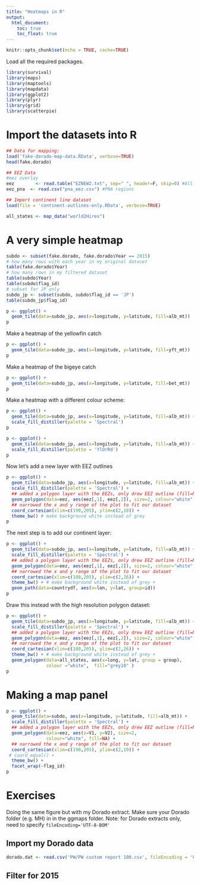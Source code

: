 ```yaml
---
title: "Heatmaps in R"
output: 
  html_document:
    toc: true
    toc_float: true
---
```


```r
knitr::opts_chunk$set(echo = TRUE, cache=TRUE)
```

Load all the required packages.

```r
library(survival)
library(maps)
library(maptools)
library(mapdata)
library(ggplot2)
library(plyr)
library(grid)
library(scatterpie)
```

# Import the datasets into R
```r
## Data for mapping:
load('fake-dorado-map-data.RData', verbose=TRUE)
head(fake.dorado)

## EEZ Data
#eez overlay
eez        <- read.table("EZNEW2.txt", sep=" ", header=F, skip=0) #All regions
eez_pna  <- read.csv("pna_eez.csv") #PNA regions

## Import continent line dataset
load(file = 'continent-outlines-only.RData', verbose=TRUE)

all_states <- map_data("world2Hires")
```

# A very simple heatmap
```r
subdo <- subset(fake.dorado, fake.dorado$Year == 2015)
# how many rows with each year in my original dataset
table(fake.dorado$Year) 
# how many rows in my filtered dataset
table(subdo$Year)
table(subdo$flag_id)
# subset for JP only
subdo_jp <- subset(subdo, subdo$flag_id == 'JP')
table(subdo_jp$flag_id) 
```
```r
p <- ggplot() +
  geom_tile(data=subdo_jp, aes(x=longitude, y=latitude, fill=alb_mt))
p
```

Make a heatmap of the yellowfin catch
```r
p <- ggplot() +
  geom_tile(data=subdo_jp, aes(x=longitude, y=latitude, fill=yft_mt))
p
```

Make a heatmap of the bigeye catch
```r
p <- ggplot() +
  geom_tile(data=subdo_jp, aes(x=longitude, y=latitude, fill=bet_mt))
p
```

Make a heatmap with a different colour scheme: 
```r
p <- ggplot() +
  geom_tile(data=subdo_jp, aes(x=longitude, y=latitude, fill=alb_mt)) +
  scale_fill_distiller(palette = 'Spectral')
p
```
```r
p <- ggplot() +
  geom_tile(data=subdo_jp, aes(x=longitude, y=latitude, fill=alb_mt)) +
  scale_fill_distiller(palette = 'YlOrRd')
p
```

Now let's add a new layer with EEZ outlines
```r
p <- ggplot() +
  geom_tile(data=subdo_jp, aes(x=longitude, y=latitude, fill=alb_mt)) +
  scale_fill_distiller(palette = 'Spectral') +
  ## added a polygon layer with the EEZs, only drew EEZ outline (fill=NA)
  geom_polygon(data=eez, aes(eez[,1], eez[,2]), size=2, colour="white", fill=NA) +
  ## narrowed the x and y range of the plot to fit our dataset
  coord_cartesian(xlim=c(190,205), ylim=c(2,18)) +
  theme_bw() # make background white instead of grey
p
```

The next step is to add our continent layer: 
```r
p <- ggplot() +
  geom_tile(data=subdo_jp, aes(x=longitude, y=latitude, fill=alb_mt)) +
  scale_fill_distiller(palette = 'Spectral') +
  ## added a polygon layer with the EEZs, only drew EEZ outline (fill=NA)
  geom_polygon(data=eez, aes(eez[,1], eez[,2]), size=2, colour="white", fill=NA) +
  ## narrowed the x and y range of the plot to fit our dataset
  coord_cartesian(xlim=c(180,205), ylim=c(2,26)) +
  theme_bw() + # make background white instead of grey + 
  geom_path(data=countrydf, aes(x=lon, y=lat, group=id))
p
```

Draw this instead with the high resolution polygon dataset: 
```r
p <- ggplot() +
  geom_tile(data=subdo_jp, aes(x=longitude, y=latitude, fill=alb_mt)) +
  scale_fill_distiller(palette = 'Spectral') +
  ## added a polygon layer with the EEZs, only drew EEZ outline (fill=NA)
  geom_polygon(data=eez, aes(eez[,1], eez[,2]), size=2, colour="white", fill=NA) +
  ## narrowed the x and y range of the plot to fit our dataset
  coord_cartesian(xlim=c(180,205), ylim=c(2,26)) +
  theme_bw() + # make background white instead of grey + 
  geom_polygon(data=all_states, aes(x=long, y=lat, group = group),
               colour ="white",  fill="grey10" )
p
```

# Making a map panel 
```r
p <- ggplot() +
  geom_tile(data=subdo, aes(x=longitude, y=latitude, fill=alb_mt)) +
  scale_fill_distiller(palette = 'Spectral') +
  ## added a polygon layer with the EEZs, only drew EEZ outline (fill=NA)
  geom_polygon(data=eez, aes(x=V1, y=V2), size=2, 
               colour="white", fill=NA) +
  ## narrowed the x and y range of the plot to fit our dataset
  coord_cartesian(xlim=c(190,205), ylim=c(2,19)) +
 # coord_equal() +
  theme_bw() +
  facet_wrap(~flag_id)
p
```

# Exercises
Doing the same figure but with my Dorado extract.
Make sure your Dorado folder (e.g. MH) in in the ggmaps folder.
Note: for Dorado extracts only, need to specify `fileEncoding='UTF-8-BOM'`

## Import my Dorado data
```r
dorado.dat <- read.csv('PW/PW custom report 100.csv', fileEncoding = 'UTF-8-BOM')
```

## Filter for 2015

